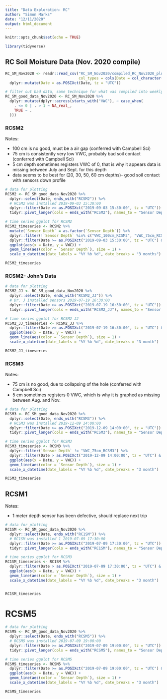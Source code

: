 ```yaml
---
title: "Data Exploration- RC"
author: "Simon Marks"
date: "12/11/2020"
output: html_document
---
```


```r
knitr::opts_chunk$set(echo = TRUE)
```

```r
library(tidyverse)
```

## RC Soil Moisture Data (Nov. 2020 compile)

```r

RC_SM_Nov2020 <- readr::read_csv("RC_SM_Nov2020/compiled_RC_Nov2020_plusJJdata.csv", 
                                 col_types = cols(Date = col_character(), .default = col_double())) %>% 
  dplyr::mutate(Date = as.POSIXct(Date, tz = "UTC"))

# filter out bad data, same technique for what was compiled into weekly averages
RC_SM_good_data_Nov2020 <- RC_SM_Nov2020 %>%
  dplyr::mutate(dplyr::across(starts_with("VWC"), ~ case_when(
    . <= 0 | . > 1 ~ NA_real_,
    TRUE ~ .
  )))

```

### RCSM2

Notes: 

* 100 cm is no good, must be a air gap (conferred with Campbell Sci)
* 75 cm is consistently very low VWC, probably bad soil contact (conferred with Campbell Sci)
* 5 cm depth sometimes registers VWC of 0, that is why it appears data is missing between July and Sept. for this depth
* data seems to be best for (20, 30, 50, 60 cm depths)- good soil contact with sensors down profile

```r

# data for plotting
RCSM2 <- RC_SM_good_data_Nov2020 %>% 
  dplyr::select(Date, ends_with("RCSM2")) %>% 
  # RCSM2 was installed 2019-09-03 15:30:00
  dplyr::filter(Date >= as.POSIXct("2019-09-03 15:30:00", tz = "UTC")) %>%
  tidyr::pivot_longer(cols = ends_with("RCSM2"), names_to = "Sensor Depth", values_to = "VWC")

# time series ggplot for RCSM2
RCSM2_timeseries <- RCSM2 %>%
  mutate(`Sensor Depth` = as.factor(`Sensor Depth`)) %>%
  dplyr::filter(!`Sensor Depth` %in% c("VWC_100cm_RCSM2", "VWC_75cm_RCSM2")) %>%
  dplyr::filter(Date >= as.POSIXct("2019-09-03 15:30:00", tz = "UTC") & Date <= as.POSIXct("2020-11-22 15:00:00", tz = "UTC")) %>% 
  ggplot(aes(x = Date, y = VWC)) +
  geom_line(aes(color = `Sensor Depth`), size = 1) +
  scale_x_datetime(date_labels = "%Y %b %d", date_breaks = "3 months")

RCSM2_timeseries

```

### RCSM2- John's Data

```r

# data for plotting
RCSM2_JJ <- RC_SM_good_data_Nov2020 %>% 
  dplyr::select(Date, ends_with("RCSM2_JJ")) %>%
  # Dr. J installed sensors 2019-07-19 16:30:00
  dplyr::filter(Date >= as.POSIXct("2019-07-19 16:30:00", tz = "UTC")) %>% 
  tidyr::pivot_longer(cols = ends_with("RCSM2_JJ"), names_to = "Sensor Depth", values_to = "VWC")

# time series ggplot for RCSM2 JJ
RCSM2_JJ_timeseries <- RCSM2_JJ %>% 
  dplyr::filter(Date >= as.POSIXct("2019-07-19 16:30:00", tz = "UTC") & Date <= as.POSIXct("2020-11-21 13:30:00", tz = "UTC")) %>%
  ggplot(aes(x = Date, y = VWC)) +
  geom_line(aes(color = `Sensor Depth`), size = 1) +
  scale_x_datetime(date_labels = "%Y %b %d", date_breaks = "3 month")

RCSM2_JJ_timeseries

```

### RCSM3

Notes:

* 75 cm is no good, due to collapsing of the hole (conferred with Campbell Sci)
* 5 cm sometimes registers 0 VWC, which is why it is graphed as missing between Aug. and Nov.

```r

# data for plotting
RCSM3 <- RC_SM_good_data_Nov2020 %>% 
  dplyr::select(Date, ends_with("RCSM3")) %>% 
  # RCSM3 was installed 2019-12-09 14:00:00
  dplyr::filter(Date >= as.POSIXct("2019-12-09 14:00:00", tz = "UTC")) %>%
  tidyr::pivot_longer(cols = ends_with("RCSM3"), names_to = "Sensor Depth", values_to = "VWC")

# time series ggplot for RCSM3
RCSM3_timeseries <- RCSM3 %>% 
  dplyr::filter(`Sensor Depth` != "VWC_75cm_RCSM3") %>% 
  dplyr::filter(Date > as.POSIXct("2019-12-09 14:00:00", tz = "UTC") & Date <= as.POSIXct("2020-11-22 14:00:00", tz = "UTC")) %>% 
  ggplot(aes(x = Date, y = VWC)) + 
  geom_line(aes(color = `Sensor Depth`), size = 1) +
  scale_x_datetime(date_labels = "%Y %b %d", date_breaks = "3 month")

RCSM3_timeseries

```

## RCSM1

Notes: 

* 1 meter depth sensor has been defective, should replace next trip 

```r

# data for plotting
RC1SM <- RC_SM_good_data_Nov2020 %>% 
  dplyr::select(Date, ends_with("RC1SM")) %>%
  # RC1SM was installed 1 2019-07-09 17:30:00
  dplyr::filter(Date >= as.POSIXct("2019-07-09 17:30:00", tz = "UTC")) %>%
  tidyr::pivot_longer(cols = ends_with("RC1SM"), names_to = "Sensor Depth", values_to = "VWC")

# time series ggplot for RCSM3
RC1SM_timeseries <- RC1SM %>% 
  dplyr::filter(Date > as.POSIXct("2019-07-09 17:30:00", tz = "UTC") & Date <= as.POSIXct("2020-11-21 14:30:00", tz = "UTC")) %>% 
  ggplot(aes(x = Date, y = VWC)) + 
  geom_line(aes(color = `Sensor Depth`), size = 1) +
  scale_x_datetime(date_labels = "%Y %b %d", date_breaks = "3 month")


RC1SM_timeseries
```


# RCSM5

```r

# data for plotting
RCSM5 <- RC_SM_good_data_Nov2020 %>% 
  dplyr::select(Date, ends_with("RCSM5")) %>%
  # RCSM5 was installed 2019-07-09 19:00:00
  dplyr::filter(Date >= as.POSIXct("2019-07-09 19:00:00", tz = "UTC")) %>%
  tidyr::pivot_longer(cols = ends_with("RCSM5"), names_to = "Sensor Depth", values_to = "VWC")

# time series ggplot for RCSM5
RCSM5_timeseries <- RCSM5 %>% 
  dplyr::filter(Date >= as.POSIXct("2019-07-09 19:00:00", tz = "UTC") & Date <= as.POSIXct("2020-11-21 13:00:00", tz = "UTC")) %>% 
  ggplot(aes(x = Date, y = VWC)) + 
  geom_line(aes(color = `Sensor Depth`), size = 1) +
  scale_x_datetime(date_labels = "%Y %b %d", date_breaks = "3 month")

RCSM5_timeseries

```